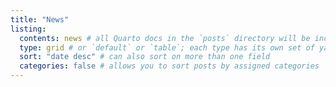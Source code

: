 ```yaml
---
title: "News"
listing: 
  contents: news # all Quarto docs in the `posts` directory will be included on your listing page
  type: grid # or `default` or `table`; each type has its own set of yaml options to include
  sort: "date desc" # can also sort on more than one field
  categories: false # allows you to sort posts by assigned categories 
---
```

